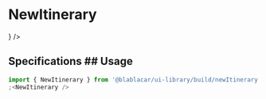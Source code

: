 

<Meta title="Widgets/NewItinerary" />

# **NewItinerary**

<Canvas>
  <Story name="Ride Plan">
    <Itinerary headline="Tue 28th september">
      <Place
        line={Lines.ACTIVE}
        label="Paris"
        subLabel="6 rue Ménars"
        time="00:00"
        href="https://blablacar.fr"
      />
      <Place
        line={Lines.NONE}
        label="Caen"
        subLabel="Esplanade Jean-Marie Louvel"
        time="03:00"
        href="https://blablacar.fr"
      />
    </Itinerary>
  </Story>
</Canvas>

<Canvas>
  <Story name="Default">
    <Itinerary headline="Fri 22th June">
      <Addon line={Lines.INACTIVE} label="Lille" />
      <Place
        time="09:00"
        line={Lines.ACTIVE}
        label="Paris"
        subLabel="Gare de lyon"
        bullet={<CircleIcon size={20} />}
      />
      <Collapsible label="2 stopovers">
        <Place
          line={Lines.ACTIVE}
          label="Paris"
          subLabel="Gare de lyon"
          bulletType={BulletTypes.SMALL}
        />
        <Place
          line={Lines.ACTIVE}
          label="Lyon"
          subLabel="Gare Perrache"
          bulletType={BulletTypes.SMALL}
        />
      </Collapsible>
      <Place time="12:00" line={Lines.INACTIVE} label="Lyon" subLabel="Gare Perrache" />
      <Addon label="Marseille" />
    </Itinerary>
  </Story>
</Canvas>

## Specifications ## Usage

```jsx
import { NewItinerary } from '@blablacar/ui-library/build/newItinerary'
;<NewItinerary />
```

<ArgsTable of={NewItinerary} />
